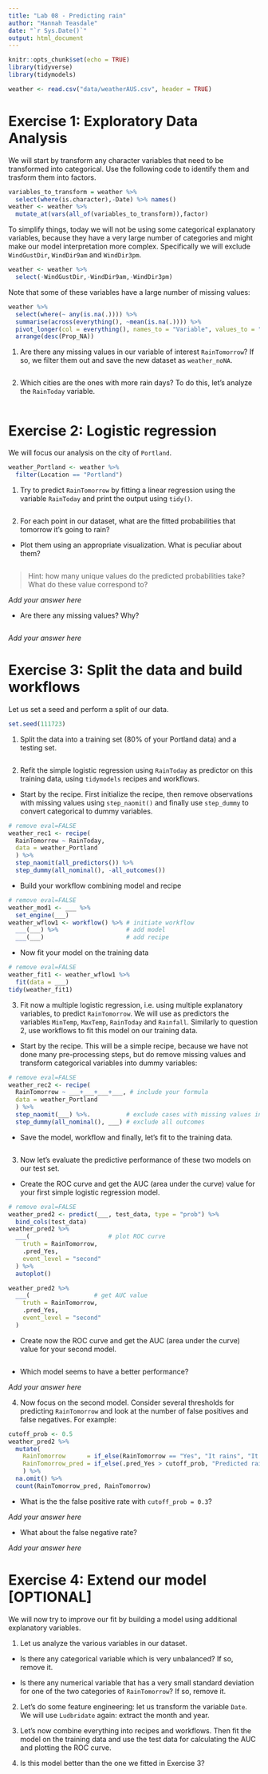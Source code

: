 ```yaml
---
title: "Lab 08 - Predicting rain"
author: "Hannah Teasdale"
date: "`r Sys.Date()`"
output: html_document
---
```


```r
knitr::opts_chunk$set(echo = TRUE)
library(tidyverse)
library(tidymodels)
```

```r
weather <- read.csv("data/weatherAUS.csv", header = TRUE)
```

# Exercise 1: Exploratory Data Analysis

We will start by transform any character variables that need to be transformed into categorical. Use the following code to identify them and trasform them into factors.

```r
variables_to_transform = weather %>% 
  select(where(is.character),-Date) %>% names()
weather <- weather %>% 
  mutate_at(vars(all_of(variables_to_transform)),factor)
```

To simplify things, today we will not be using some categorical explanatory variables, because they have a very large number of categories and might make our model interpretation more complex. Specifically we will exclude `WindGustDir`, `WindDir9am` and `WindDir3pm`. 

```r
weather <- weather %>%
  select(-WindGustDir,-WindDir9am,-WindDir3pm)
```

Note that some of these variables have a large number of missing values:

```r
weather %>% 
  select(where(~ any(is.na(.)))) %>% 
  summarise(across(everything(), ~mean(is.na(.)))) %>%
  pivot_longer(col = everything(), names_to = "Variable", values_to = "Prop_NA") %>%
  arrange(desc(Prop_NA))
```

1. Are there any missing values in our variable of interest `RainTomorrow`? If so, we filter them out and save the new dataset as `weather_noNA`. 

```r

```

2. Which cities are the ones with more rain days? To do this, let's analyze the `RainToday` variable. 

```r

```

# Exercise 2: Logistic regression

We will focus our analysis on the city of `Portland`.

```r
weather_Portland <- weather %>%
  filter(Location == "Portland")
```

1. Try to predict `RainTomorrow` by fitting a linear regression using the variable `RainToday` and print the output using `tidy()`.

```r

```

2. For each point in our dataset, what are the fitted probabilities that tomorrow it's going to rain? 

- Plot them using an appropriate visualization. What is peculiar about them?

```r

```

> Hint: how many unique values do the predicted probabilities take? What do these value correspond to?

*Add your answer here*

- Are there any missing values? Why?

```r

```

*Add your answer here*

# Exercise 3: Split the data and build workflows

Let us set a seed and perform a split of our data.

```r
set.seed(111723)
```

1. Split the data into a training set (80% of your Portland data) and a testing set.

```r

```

2. Refit the simple logistic regression using `RainToday` as predictor on this training data, using `tidymodels` recipes and workflows.

- Start by the recipe. First initialize the recipe, then remove observations with missing values using `step_naomit()` and finally use `step_dummy` to convert categorical to dummy variables.

```r
# remove eval=FALSE
weather_rec1 <- recipe(
  RainTomorrow ~ RainToday, 
  data = weather_Portland
  ) %>%
  step_naomit(all_predictors()) %>%
  step_dummy(all_nominal(), -all_outcomes())
```

- Build your workflow combining model and recipe

```r
# remove eval=FALSE
weather_mod1 <- ___ %>% 
  set_engine(___)
weather_wflow1 <- workflow() %>% # initiate workflow
  ___(___) %>%                   # add model
  ___(___)                       # add recipe
```

- Now fit your model on the training data

```r
# remove eval=FALSE
weather_fit1 <- weather_wflow1 %>% 
  fit(data = ___)
tidy(weather_fit1)
```

3. Fit now a multiple logistic regression, i.e. using multiple explanatory variables, to predict 
`RainTomorrow`. We will use as predictors the variables `MinTemp`, `MaxTemp`, `RainToday` and `Rainfall`. Similarly to question 2, use workflows to fit this model on our training data. 

- Start by the recipe. This will be a simple recipe, because we have not done many pre-processing steps, but do remove missing values and transform categorical variables into dummy variables:

```r
# remove eval=FALSE
weather_rec2 <- recipe(
  RainTomorrow ~ ___+___+___+___, # include your formula
  data = weather_Portland
  ) %>%
  step_naomit(___) %>%.          # exclude cases with missing values in all predictors
  step_dummy(all_nominal(), ___) # exclude all outcomes
```

- Save the model, workflow and finally, let's fit to the training data.

```r

```

3. Now let's evaluate the predictive performance of these two models on our test set.

- Create the ROC curve and get the AUC (area under the curve) value for your first simple logistic regression model.

```r
# remove eval=FALSE
weather_pred2 <- predict(___, test_data, type = "prob") %>%
  bind_cols(test_data)
weather_pred2 %>%
  ___(                      # plot ROC curve
    truth = RainTomorrow,
    .pred_Yes,
    event_level = "second"
  ) %>%
  autoplot()

weather_pred2 %>%
  ___(                  # get AUC value
    truth = RainTomorrow,
    .pred_Yes,
    event_level = "second"
  )
```

- Create now the ROC curve and get the AUC (area under the curve) value for your second model.

```r

```

- Which model seems to have a better performance?

*Add your answer here*

4. Now focus on the second model. Consider several thresholds for predicting `RainTomorrow` and look at the number of false positives and false negatives. For example:

```r
cutoff_prob <- 0.5
weather_pred2 %>%
  mutate(
    RainTomorrow      = if_else(RainTomorrow == "Yes", "It rains", "It does not rain"),
    RainTomorrow_pred = if_else(.pred_Yes > cutoff_prob, "Predicted rain", "Predicted no rain")
    ) %>%
  na.omit() %>%
  count(RainTomorrow_pred, RainTomorrow)
```

- What is the the false positive rate with `cutoff_prob = 0.3`? 

*Add your answer here*

- What about the false negative rate?

*Add your answer here*

# Exercise 4: Extend our model [OPTIONAL]

We will now try to improve our fit by building a model using additional explanatory variables.

1. Let us analyze the various variables in our dataset.

- Is there any categorical variable which is very unbalanced? If so, remove it.

- Is there any numerical variable that has a very small standard deviation for one of the two categories of `RainTomorrow`? If so, remove it.

2. Let's do some feature engineering: let us transform the variable `Date`. We will use `Ludbridate` again: extract the month and year.

3. Let's now combine everything into recipes and workflows. Then fit the model on the training data and use the test data for calculating the AUC and plotting the ROC curve.

4. Is this model better than the one we fitted in Exercise 3?
